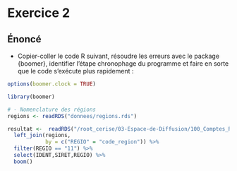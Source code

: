 # Exercice 2 {.backgroundTitre}

## Énoncé
::: {.callout-tip icon=false}

- Copier-coller le code R suivant, résoudre les erreurs avec le package {boomer}, identifier l'étape chronophage du programme et faire en sorte que le code s'exécute plus rapidement : 
  
```.r
options(boomer.clock = TRUE)

library(boomer)

# - Nomenclature des régions
regions <- readRDS("donnees/regions.rds")

resultat <-  readRDS("/root_cerise/03-Espace-de-Diffusion/100_Comptes_Revenus/10010_RICA/10_Donnees_definitives/RICA_2023/format_rds/rica23.rds") %>% 
  left_join(regions,
            by = c("REGIO" = "code_region")) %>% 
  filter(REGIO == "11") %>% 
  select(IDENT,SIRET,REGIO) %>%
  boom()
```
:::


